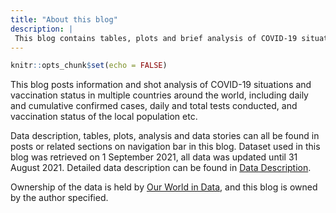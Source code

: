 ```yaml
---
title: "About this blog"
description: |
 This blog contains tables, plots and brief analysis of COVID-19 situations and vaccination status in multiple countries around the world, dataset used is listed and cited in Data Description post.
---
```


```r
knitr::opts_chunk$set(echo = FALSE)
```

This blog posts information and shot analysis of COVID-19 situations and vaccination status in multiple countries around the world, including daily and cumulative confirmed cases, daily and total tests conducted, and vaccination status of the local population etc.

Data description, tables, plots, analysis and data stories can all be found in posts or related sections on navigation bar in this blog. Dataset used in this blog was retrieved on 1 September 2021, all data was updated until 31 August 2021. Detailed data description can be found in [Data Description](https://etc5523-2021.github.io/blog-xwan0274/posts/2021-09-01-data-description/).

Ownership of the data is held by [Our World in Data](https://ourworldindata.org/coronavirus/country/chile), and this blog is owned by the author specified.